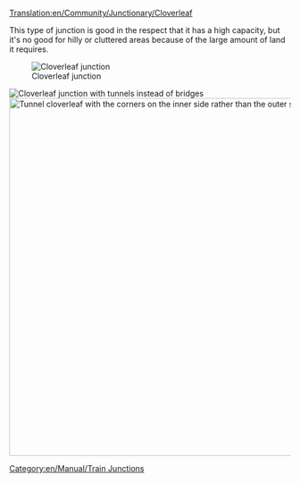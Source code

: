 [[Translation:en/Community/Junctionary/Cloverleaf]]

{{en/Community/Junctionary/Navigation}}
This type of junction is good in the respect that it has a high capacity, but it's no good for hilly or cluttered areas because of the large amount of land it requires.

[[File:en/Community/Junctionary/Cloverleaf.png|none|frame|Cloverleaf junction]]

{{en/Community/Junctionary/Junction Criteria|Cheap|1|0|1|2||0|1|0|1|1|0||Broken down trains only affect the one track and left turns.|
*Can handle 4+ trains at a time.
*Takes up a large amount of space when built without sharp corners.
*Make the loop and diagonal branches longer than your trains, so the main line is not blocked by a waiting train.
*Use tunnels if the bridges slow down your trains.
*If necessary, upgrade to an [[en/Community/Junctionary/Tetrathorp-Junction|Over-Under junction]].
*Area: 10 x 10

*To be able to fully store a 12 length (6 grid spaces) train in each left turn movement, use a length of 2 for each side of the cloverleaf and start the cloverleaf 3 spaces away from the center intersection
*In general, the storage space of each cloverleaf is 7*n for a size n cloverleaf, where n is the length of each side in the leaf (start size n cloverleaf at 2*n-1 spaces away from the center intersection)
}}
[[File:en/Community/Junctionary/Cloverleaf with tunnels.png|none|frame|Cloverleaf junction with tunnels instead of bridges]]
[[File:en/Community/Junctionary/Cloverleaf inward corners.png|none|thumb|640px|Tunnel cloverleaf with the corners on the inner side rather than the outer side of the junction.]]
[[Category:en/Manual/Train Junctions]]